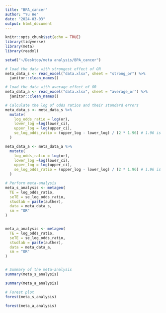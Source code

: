 ```yaml
---
title: "BPA_cancer"
author: "Yu He"
date: "2024-03-03"
output: html_document
---
```


```r
knitr::opts_chunk$set(echo = TRUE)
library(tidyverse)
library(meta)
library(readxl)
```


```r
setwd("~/Desktop/meta analysis/BPA_cancer")

# load the data with strongest effect of OR
meta_data_s <- read_excel("data.xlsx", sheet = "strong_or") %>% 
  janitor::clean_names()

# load the data with average effect of OR
meta_data_a <- read_excel("data.xlsx", sheet = "average_or") %>% 
  janitor::clean_names()
```



```r
# Calculate the log of odds ratios and their standard errors
meta_data_s <- meta_data_s %>% 
  mutate(
    log_odds_ratio = log(or),
    lower_log =log(lower_ci),
    upper_log = log(upper_ci),
    se_log_odds_ratio = (upper_log - lower_log) / (2 * 1.96) # 1.96 is the Z value for 95% CI
  )

meta_data_a <- meta_data_a %>% 
  mutate(
    log_odds_ratio = log(or),
    lower_log =log(lower_ci),
    upper_log = log(upper_ci),
    se_log_odds_ratio = (upper_log - lower_log) / (2 * 1.96) # 1.96 is the Z value for 95% CI
  )

# Perform meta-analysis
meta_s_analysis <- metagen(
  TE = log_odds_ratio,
  seTE = se_log_odds_ratio,
  studlab = paste(auther),
  data = meta_data_s,
  sm = "OR"
)


meta_a_analysis <- metagen(
  TE = log_odds_ratio,
  seTE = se_log_odds_ratio,
  studlab = paste(auther),
  data = meta_data_a,
  sm = "OR"
)


# Summary of the meta-analysis
summary(meta_s_analysis)

summary(meta_a_analysis)

# Forest plot
forest(meta_s_analysis)

forest(meta_a_analysis)

```




